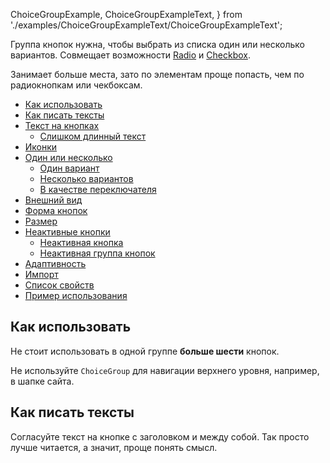 
  ChoiceGroupExample,
  ChoiceGroupExampleText,
} from './examples/ChoiceGroupExampleText/ChoiceGroupExampleText';

Группа кнопок нужна, чтобы выбрать из списка один или несколько вариантов.
Совмещает возможности [Radio](##LIBS.STAND|stand:uikit-components-radio-stable) и
[Checkbox](##LIBS.STAND|stand:uikit-components-checkbox-stable).

Занимает больше места, зато по элементам проще попасть, чем по радиокнопкам
или чекбоксам.

<ChoiceGroupExample />

<MdxMenu>

- [Как использовать](#как-использовать)
- [Как писать тексты](#как-писать-тексты)
- [Текст на кнопках](##LIBS.STAND.DEV|stand:uikit-components-choicegroup-stable|hash:текст-на-кнопках)
  - [Слишком длинный текст](##LIBS.STAND.DEV|stand:uikit-components-choicegroup-stable|hash:слишком-длинный-текст)
- [Иконки](##LIBS.STAND.DEV|stand:uikit-components-choicegroup-stable|hash:иконки)
- [Один или несколько](##LIBS.STAND.DEV|stand:uikit-components-choicegroup-stable|hash:один-или-несколько)
  - [Один вариант](##LIBS.STAND.DEV|stand:uikit-components-choicegroup-stable|hash:один-вариант)
  - [Несколько вариантов](##LIBS.STAND.DEV|stand:uikit-components-choicegroup-stable|hash:несколько-вариантов)
  - [В качестве переключателя](##LIBS.STAND.DEV|stand:uikit-components-choicegroup-stable|hash:в-качестве-переключателя)
- [Внешний вид](##LIBS.STAND.DEV|stand:uikit-components-choicegroup-stable|hash:внешний-вид)
- [Форма кнопок](##LIBS.STAND.DEV|stand:uikit-components-choicegroup-stable|hash:форма-кнопок)
- [Размер](##LIBS.STAND.DEV|stand:uikit-components-choicegroup-stable|hash:размер)
- [Неактивные кнопки](##LIBS.STAND.DEV|stand:uikit-components-choicegroup-stable|hash:неактивные-кнопки)
  - [Неактивная кнопка](##LIBS.STAND.DEV|stand:uikit-components-choicegroup-stable|hash:неактивная-кнопка)
  - [Неактивная группа кнопок](##LIBS.STAND.DEV|stand:uikit-components-choicegroup-stable|hash:неактивная-группа-кнопок)
- [Адаптивность](##LIBS.STAND.DEV|stand:uikit-components-choicegroup-stable|hash:адаптивность)
- [Импорт](##LIBS.STAND.DEV|stand:uikit-components-choicegroup-stable|hash:импорт)
- [Список свойств](##LIBS.STAND.DEV|stand:uikit-components-choicegroup-stable|hash:свойства)
- [Пример использования](##LIBS.STAND.DEV|stand:uikit-components-choicegroup-stable|hash:пример)

</MdxMenu>

## Как использовать

Не стоит использовать в одной группе **больше шести** кнопок.

Не используйте `ChoiceGroup` для навигации верхнего уровня, например, в шапке сайта.

## Как писать тексты

Согласуйте текст на кнопке с заголовком и между собой. Так просто лучше читается, а значит, проще понять смысл.

<ChoiceGroupExampleText />
